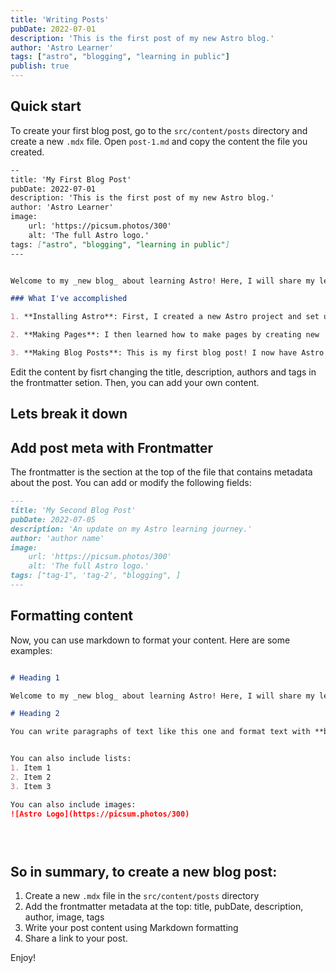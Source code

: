 ```yaml
---
title: 'Writing Posts'
pubDate: 2022-07-01
description: 'This is the first post of my new Astro blog.'
author: 'Astro Learner'
tags: ["astro", "blogging", "learning in public"]
publish: true
---
```


## Quick start 

To create your first blog post, go to the `src/content/posts` directory and create a new `.mdx` file. Open `post-1.md` and copy the content the file you created. 

  
 
```md
--
title: 'My First Blog Post'
pubDate: 2022-07-01
description: 'This is the first post of my new Astro blog.'
author: 'Astro Learner' 
image:
    url: 'https://picsum.photos/300'
    alt: 'The full Astro logo.'
tags: ["astro", "blogging", "learning in public"]
---


Welcome to my _new blog_ about learning Astro! Here, I will share my learning journey as I build a new website.

### What I've accomplished

1. **Installing Astro**: First, I created a new Astro project and set up my online accounts.

2. **Making Pages**: I then learned how to make pages by creating new `.astro` files and placing them in the `src/pages/` folder.

3. **Making Blog Posts**: This is my first blog post! I now have Astro pages and Markdown posts!

```

Edit the content by fisrt changing the title, description, authors and tags in the frontmatter setion. Then, you can add your own content.

## Lets break it down

## Add post meta with Frontmatter

The frontmatter is the section at the top of the file that contains metadata about the post. You can add or modify the following fields:
```md
---
title: 'My Second Blog Post'
pubDate: 2022-07-05
description: 'An update on my Astro learning journey.'
author: 'author name'
image:
    url: 'https://picsum.photos/300'
    alt: 'The full Astro logo.'
tags: ["tag-1", 'tag-2', "blogging", ]
---
```

## Formatting content

Now, you can use markdown to format your content. Here are some examples:


```md

# Heading 1

Welcome to my _new blog_ about learning Astro! Here, I will share my learning journey as I build a new website.

# Heading 2

You can write paragraphs of text like this one and format text with **bold**, _italics_, `code` and other markdown syntax.


You can also include lists:
1. Item 1
2. Item 2
3. Item 3

You can also include images:
![Astro Logo](https://picsum.photos/300)


 

```

## So in summary, to create a new blog post:

1. Create a new `.mdx` file in the `src/content/posts` directory
2. Add the frontmatter metadata at the top: title, pubDate, description, author, image, tags
3. Write your post content using Markdown formatting
4. Share a link to your post.

Enjoy!